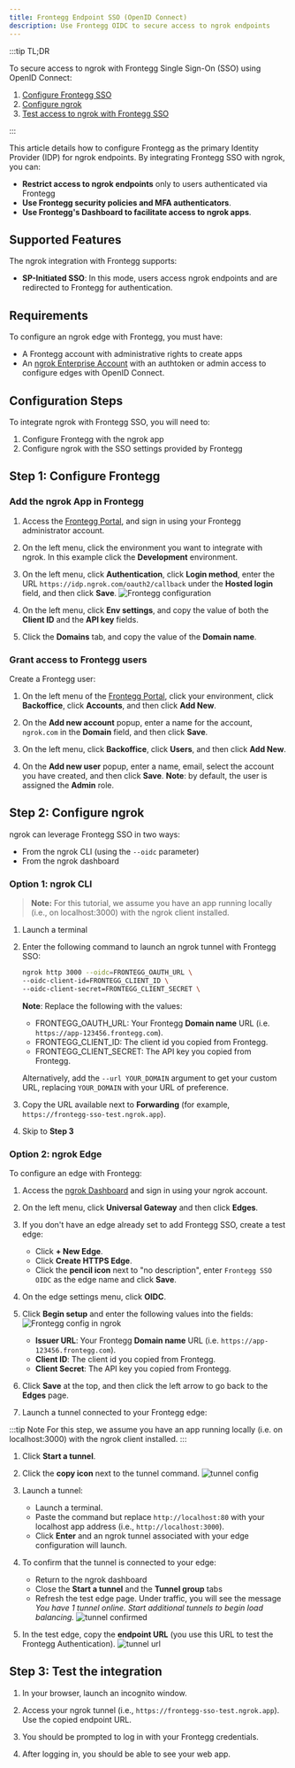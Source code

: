 ```yaml
---
title: Frontegg Endpoint SSO (OpenID Connect)
description: Use Frontegg OIDC to secure access to ngrok endpoints
---
```



<Disclaimer />

:::tip TL;DR

To secure access to ngrok with Frontegg Single Sign-On (SSO) using OpenID Connect:

1. [Configure Frontegg SSO](#configure-frontegg)
1. [Configure ngrok](#configure-ngrok)
1. [Test access to ngrok with Frontegg SSO](#test-sso)

:::

This article details how to configure Frontegg as the primary Identity Provider (IDP) for ngrok endpoints.
By integrating Frontegg SSO with ngrok, you can:

- **Restrict access to ngrok endpoints** only to users authenticated via Frontegg
- **Use Frontegg security policies and MFA authenticators**.
- **Use Frontegg's Dashboard to facilitate access to ngrok apps**.

## Supported Features

The ngrok integration with Frontegg supports:

- **SP-Initiated SSO**: In this mode, users access ngrok endpoints and are redirected to Frontegg for authentication.

## Requirements

To configure an ngrok edge with Frontegg, you must have:

- A Frontegg account with administrative rights to create apps
- An [ngrok Enterprise Account](https://ngrok.com/pricing) with an authtoken or admin access to configure edges with OpenID Connect.

## Configuration Steps

To integrate ngrok with Frontegg SSO, you will need to:

1. Configure Frontegg with the ngrok app
1. Configure ngrok with the SSO settings provided by Frontegg

## **Step 1**: Configure Frontegg

### Add the ngrok App in Frontegg

1. Access the [Frontegg Portal](https://portal.frontegg.com/), and sign in using your Frontegg administrator account.

1. On the left menu, click the environment you want to integrate with ngrok. In this example click the **Development** environment.

1. On the left menu, click **Authentication**, click **Login method**, enter the URL `https://idp.ngrok.com/oauth2/callback` under the **Hosted login** field, and then click **Save**.
   ![Frontegg configuration](img/ngrok_url_configuration_frontegg.png)

1. On the left menu, click **Env settings**, and copy the value of both the **Client ID** and the **API key** fields.

1. Click the **Domains** tab, and copy the value of the **Domain name**.

### Grant access to Frontegg users

Create a Frontegg user:

1. On the left menu of the [Frontegg Portal](https://portal.frontegg.com/), click your environment, click **Backoffice**, click **Accounts**, and then click **Add New**.

1. On the **Add new account** popup, enter a name for the account, `ngrok.com` in the **Domain** field, and then click **Save**.

1. On the left menu, click **Backoffice**, click **Users**, and then click **Add New**.

1. On the **Add new user** popup, enter a name, email, select the account you have created, and then click **Save**.
   **Note**: by default, the user is assigned the **Admin** role.

## **Step 2**: Configure ngrok

ngrok can leverage Frontegg SSO in two ways:

- From the ngrok CLI (using the `--oidc` parameter)
- From the ngrok dashboard

### **Option 1**: ngrok CLI

> **Note:** For this tutorial, we assume you have an app running locally (i.e., on localhost:3000) with the ngrok client installed.

1. Launch a terminal

1. Enter the following command to launch an ngrok tunnel with Frontegg SSO:

   ```bash
   ngrok http 3000 --oidc=FRONTEGG_OAUTH_URL \
   --oidc-client-id=FRONTEGG_CLIENT_ID \
   --oidc-client-secret=FRONTEGG_CLIENT_SECRET \
   ```

   **Note**: Replace the following with the values:

   - FRONTEGG_OAUTH_URL: Your Frontegg **Domain name** URL (i.e. `https://app-123456.frontegg.com`).
   - FRONTEGG_CLIENT_ID: The client id you copied from Frontegg.
   - FRONTEGG_CLIENT_SECRET: The API key you copied from Frontegg.

   Alternatively, add the `--url YOUR_DOMAIN` argument to get your custom URL, replacing `YOUR_DOMAIN` with your URL of preference.

1. Copy the URL available next to **Forwarding** (for example, `https://frontegg-sso-test.ngrok.app`).

1. Skip to **Step 3**

### **Option 2**: ngrok Edge

To configure an edge with Frontegg:

1. Access the [ngrok Dashboard](https://dashboard.ngrok.com/) and sign in using your ngrok account.

1. On the left menu, click **Universal Gateway** and then click **Edges**.

1. If you don't have an edge already set to add Frontegg SSO, create a test edge:

   - Click **+ New Edge**.
   - Click **Create HTTPS Edge**.
   - Click the **pencil icon** next to "no description", enter `Frontegg SSO OIDC` as the edge name and click **Save**.

1. On the edge settings menu, click **OIDC**.

1. Click **Begin setup** and enter the following values into the fields:
   ![Frontegg config in ngrok](img/frontegg-1.png)

   - **Issuer URL**: Your Frontegg **Domain name** URL (i.e. `https://app-123456.frontegg.com`).
   - **Client ID**: The client id you copied from Frontegg.
   - **Client Secret**: The API key you copied from Frontegg.

1. Click **Save** at the top, and then click the left arrow to go back to the **Edges** page.

1. Launch a tunnel connected to your Frontegg edge:

:::tip Note
For this step, we assume you have an app running locally (i.e. on localhost:3000) with the ngrok client installed.
:::

1. Click **Start a tunnel**.

1. Click the **copy icon** next to the tunnel command.
   ![tunnel config](img/frontegg-2.png)

1. Launch a tunnel:

   - Launch a terminal.
   - Paste the command but replace `http://localhost:80` with your localhost app address (i.e., `http://localhost:3000`).
   - Click **Enter** and an ngrok tunnel associated with your edge configuration will launch.

1. To confirm that the tunnel is connected to your edge:

   - Return to the ngrok dashboard
   - Close the **Start a tunnel** and the **Tunnel group** tabs
   - Refresh the test edge page. Under traffic, you will see the message _You have 1 tunnel online. Start additional tunnels to begin load balancing._
     ![tunnel confirmed](img/frontegg-3.png)

1. In the test edge, copy the **endpoint URL** (you use this URL to test the Frontegg Authentication).
   ![tunnel url](img/frontegg-4.png)

## Step 3: Test the integration

1. In your browser, launch an incognito window.

1. Access your ngrok tunnel (i.e., `https://frontegg-sso-test.ngrok.app`). Use the copied endpoint URL.

1. You should be prompted to log in with your Frontegg credentials.

1. After logging in, you should be able to see your web app.

